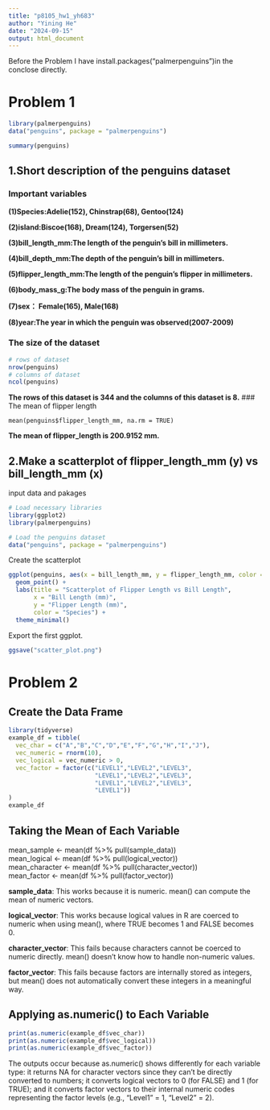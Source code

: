```yaml
---
title: "p8105_hw1_yh683"
author: "Yining He"
date: "2024-09-15"
output: html_document
---
```


Before the Problem I have install.packages("palmerpenguins")in the conclose directly.

# Problem 1

```r
library(palmerpenguins)
data("penguins", package = "palmerpenguins")

summary(penguins)
```

## 1.Short description of the penguins dataset

### Important variables 

**(1)Species:Adelie(152), Chinstrap(68), Gentoo(124)**

**(2)island:Biscoe(168), Dream(124), Torgersen(52)**

**(3)bill_length_mm:The length of the penguin's bill in millimeters.**

**(4)bill_depth_mm:The depth of the penguin's bill in millimeters.**

**(5)flipper_length_mm:The length of the penguin's flipper in millimeters.**

**(6)body_mass_g:The body mass of the penguin in grams.**

**(7)sex： Female(165), Male(168) **

**(8)year:The year in which the penguin was observed(2007-2009)**

### The size of the dataset

```r
# rows of dataset
nrow(penguins)
# columns of dataset
ncol(penguins)
```
**The rows of this dataset is 344 and the columns of this dataset is 8.**
### The mean of  flipper length
```{recho=FALSE}
mean(penguins$flipper_length_mm, na.rm = TRUE)
```
**The mean of flipper_length is 200.9152 mm.**

## 2.Make a scatterplot of flipper_length_mm (y) vs bill_length_mm (x)

input data and pakages
```r
# Load necessary libraries
library(ggplot2)
library(palmerpenguins)

# Load the penguins dataset
data("penguins", package = "palmerpenguins")

```
Create the scatterplot
```r
ggplot(penguins, aes(x = bill_length_mm, y = flipper_length_mm, color = species)) + 
  geom_point() +
  labs(title = "Scatterplot of Flipper Length vs Bill Length",
       x = "Bill Length (mm)",
       y = "Flipper Length (mm)",
       color = "Species") +
  theme_minimal()

```
Export the first ggplot.
```r
ggsave("scatter_plot.png")
```

# Problem 2

## Create the Data Frame

```r
library(tidyverse)
example_df = tibble(
  vec_char = c("A","B","C","D","E","F","G","H","I","J"),
  vec_numeric = rnorm(10),
  vec_logical = vec_numeric > 0,
  vec_factor = factor(c("LEVEL1","LEVEL2","LEVEL3",
                        "LEVEL1","LEVEL2","LEVEL3",
                        "LEVEL1","LEVEL2","LEVEL3",
                        "LEVEL1"))
)
example_df

```
## Taking the Mean of Each Variable

mean_sample <- mean(df %>% pull(sample_data))  
mean_logical <- mean(df %>% pull(logical_vector))  
mean_character <- mean(df %>% pull(character_vector))  
mean_factor <- mean(df %>% pull(factor_vector))  

**sample_data**: This works because it is numeric. mean() can compute the mean of numeric vectors.

**logical_vector**: This works because logical values in R are coerced to numeric when using mean(), where TRUE becomes 1 and FALSE becomes 0.

**character_vector**: This fails because characters cannot be coerced to numeric directly. mean() doesn't know how to handle non-numeric values.

**factor_vector**: This fails because factors are internally stored as integers, but mean() does not automatically convert these integers in a meaningful way.

## Applying as.numeric() to Each Variable

```r
print(as.numeric(example_df$vec_char))
print(as.numeric(example_df$vec_logical))
print(as.numeric(example_df$vec_factor))
```
The outputs occur because as.numeric() shows differently for each variable type: it returns NA for character vectors since they can't be directly converted to numbers; it converts logical vectors to 0 (for FALSE) and 1 (for TRUE); and it converts factor vectors to their internal numeric codes representing the factor levels (e.g., "Level1" = 1, "Level2" = 2).










